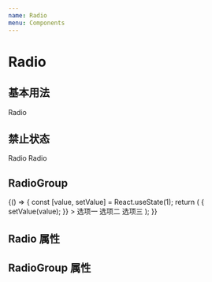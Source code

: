 ```yaml
---
name: Radio
menu: Components
---
```



# Radio

## 基本用法

<Playground>
  <Radio>Radio</Radio>
</Playground>

## 禁止状态

<Playground>
  <Radio disabled>Radio</Radio>
  <Radio checked disabled>
    Radio
  </Radio>
</Playground>

## RadioGroup

<Playground>
  {() => {
    const [value, setValue] = React.useState(1);
    return (
      <RadioGroup
        value={value}
        onChange={(value) => {
          setValue(value);
        }}
      >
        <Radio value={1}>选项一</Radio>
        <Radio value={2}>选项二</Radio>
        <Radio value={3} disabled>
          选项三
        </Radio>
      </RadioGroup>
    );
  }}
</Playground>

## Radio 属性

<Props of={Radio} />

## RadioGroup 属性

<Props of={RadioGroup} />
